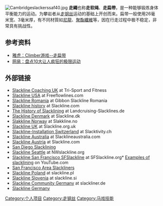 [[Image:Cambridgeslackerssaf40.jpg|thumb]]
'''走繩'''也称'''走软绳'''、'''走扁帶'''，是一种能够锻炼身体平衡能力的运动。为攀岩者从[[走钢丝|走钢丝]]运动的基础上开创而来。扁带一般使用26毫米宽、3毫米厚，有不同材質如[[尼龙|尼龍]]、[[聚酯|聚酯纖維]]等，因在行走过程中极不稳定，非常具有挑战性。

==参考资料==
* [https://web.archive.org/web/20081204212306/http://xk.cn.yahoo.com/articles/080118/1/80xo.html 雅虎：Climber游戏--走扁带]
* [https://web.archive.org/web/20150222161211/http://travel.163.com/11/0214/12/6SRQOB6300063IBJ_4.html 网易：盘点10大让人疯狂的极限运动]

==外部链接==
* [https://web.archive.org/web/20120718092127/http://www.tri-sportandfitness.co.uk/ Slackline Coaching UK] at Tri-Sport and Fitness
* [https://web.archive.org/web/20170611182516/http://freeflowlines.com/ Slackline USA] at Freeflowlines.com
* [http://www.pro-boulder.ro/slackline_catarare/html/descriere_slackline.html Slackline Romania]{{Wayback|url=http://www.pro-boulder.ro/slackline_catarare/html/descriere_slackline.html |date=20110418083307 }} at Gibbon Slackline Romania
* [http://www.slackline.com/?page_id=20 Slackline history] {{Wayback|url=http://www.slackline.com/?page_id=20 |date=20081225132636 }} at Slackline.com
* [https://web.archive.org/web/20110719054121/http://www.landcruising-slacklines.de/en/knowledge/history The History of Slacklining] at Landcruising-Slacklines.de
* [http://www.slackline.dk Slackline Denmark] {{Wayback|url=http://www.slackline.dk/ |date=20210225194126 }} at Slackline.dk {{da icon}}
* [http://www.slakkline.no Slakkline Norway] {{Wayback|url=http://www.slakkline.no/ |date=20210303050749 }} at Slakkline.no
* [http://www.slackline.org.uk Slackline UK] {{Wayback|url=http://www.slackline.org.uk/ |date=20201202114119 }} at Slackline.org.uk
* [http://www.slacktivity.ch Slackline-Installation Switzerland] {{Wayback|url=http://www.slacktivity.ch/ |date=20210405184626 }} at Slacktivity.ch {{de icon}}
* [http://www.slacklineaustralia.com Slackline Australia] {{Wayback|url=http://www.slacklineaustralia.com/ |date=20160228130554 }} at Slacklineaustralia.com
* [http://www.slackline.at Slackline Austria] {{Wayback|url=http://www.slackline.at/ |date=20200630230354 }} at Slackline.com {{de icon}}
* [https://web.archive.org/web/20110205064708/http://www.meetup.com/slacklining/ San Diego Slacklining]
* [http://www.nwslackline.org Slackline Seattle] {{Wayback|url=http://www.nwslackline.org/ |date=20210120160206 }} at NWslackline.org
* [http://www.sfslackline.org Slackline San Francisco SFSlackline] {{Wayback|url=http://www.sfslackline.org/ |date=20201031232328 }} at SFSlackline.org* [http://www.youtube.com/results?search_query=slackline&search_type= Examples of slacklining] on YouTube.com
* [https://web.archive.org/web/20110211130415/http://www.meetup.com/Bay-Area-Slacklining/ San Francisco Area Slackliners]
* [http://www.slackline.pl Slackline Poland] {{Wayback|url=http://www.slackline.pl/ |date=20210227210350 }} at slackline.pl
* [http://www.slackline.si Slackline Slovenia] {{Wayback|url=http://www.slackline.si/ |date=20210226205458 }} at slackline.si
* [http://www.slackliner.de Slackline Community Germany] {{Wayback|url=http://www.slackliner.de/ |date=20191209165154 }} at slackliner.de
* [https://web.archive.org/web/20170305014721/http://www.slackzone-slacklines.com/ Slackline Germany]
{{Commons category|Slacklining}}

{{极限运动}}
{{Authority control}}
[[Category:个人项目|Category:个人项目]]
[[Category:走钢丝|Category:走钢丝]]
[[Category:马戏技能|Category:马戏技能]]
{{sport-stub}}